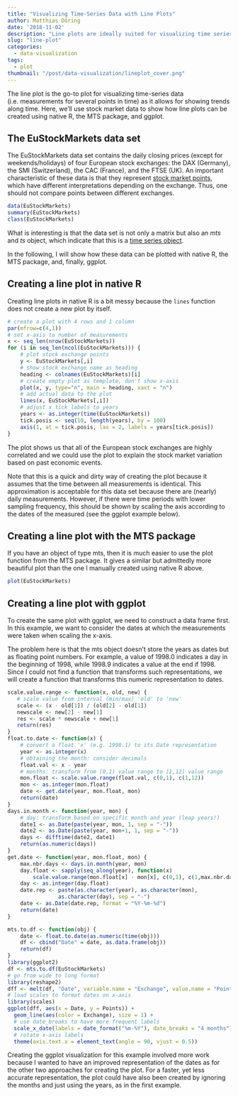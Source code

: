 ```yaml
---
title: "Visualizing Time-Series Data with Line Plots"
author: Matthias Döring
date: '2018-11-02'
description: "Line plots are ideally suited for visualizing time series data. Using some stock market data, I demonstrate how line plots can be generated using native R, the MTS package, and ggplot."
slug: "line-plot"
categories:
  - data-visualization
tags:
  - plot
thumbnail: "/post/data-visualization/lineplot_cover.png"
---
```

The line plot is the go-to plot for visualizing time-series data (i.e. measurements for several points in time) as it allows for showing trends along time. Here, we'll use stock market data to show how line plots can be created using native R, the MTS package, and ggplot.
<!--more-->

## The EuStockMarkets data set

The EuStockMarkets data set contains the daily closing prices (except for weekends/holidays) of four European stock exchanges: the DAX (Germany), the SMI (Switzerland), the CAC (France), and the FTSE (UK). An important characteristic of these data is that they represent [stock market points](https://finance.zacks.com/stock-market-points-vs-percent-6029.html), which have different interpretations depending on the exchange. Thus, one should not compare points between different exchanges.

```r
data(EuStockMarkets)
summary(EuStockMarkets)
class(EuStockMarkets)
```

What is interesting is that the data set is not only a matrix but also an *mts* and *ts* object, which indicate that this is a [time series object](https://cran.r-project.org/web/packages/MTS/MTS.pdf). 

In the following, I will show how these data can be plotted with native R, the MTS package, and, finally, ggplot.

## Creating a line plot in native R

Creating line plots in native R is a bit messy because the ```lines``` function does not create a new plot by itself. 

```r
# create a plot with 4 rows and 1 column
par(mfrow=c(4,1)) 
# set x-axis to number of measurements
x <- seq_len(nrow(EuStockMarkets))
for (i in seq_len(ncol(EuStockMarkets))) {
    # plot stock exchange points
    y <- EuStockMarkets[,i]
    # show stock exchange name as heading
    heading <- colnames(EuStockMarkets)[i]
    # create empty plot as template, don't show x-axis
    plot(x, y, type="n", main = heading, xaxt = "n")
    # add actual data to the plot
    lines(x, EuStockMarkets[,i])
    # adjust x tick labels to years
    years <- as.integer(time(EuStockMarkets))
    tick.posis <- seq(10, length(years), by = 100)
    axis(1, at = tick.posis, las = 2, labels = years[tick.posis])
}
```

The plot shows us that all of the European stock exchanges are highly correlated and we could use the plot to explain the stock market variation based on past economic events.

Note that this is a quick and dirty way of creating the plot because it assumes that the time between all measurements is identical. This approximation is acceptable for this data set because there are (nearly) daily measurements. However, if there were time periods with lower sampling frequency, this should be shown by scaling the axis according to the dates of the measured (see the ggplot example below).

## Creating a line plot with the MTS package

If you have an object of type mts, then it is much easier to use the plot function from the MTS package. It gives a similar but admittedly more beautiful plot than the one I manually created using native R above.

```r
plot(EuStockMarkets)
```

## Creating a line plot with ggplot

To create the same plot with ggplot, we need to construct a data frame first. In this example, we want to consider the dates at which the measurements were taken when scaling the x-axis. 

The problem here is that the mts object doesn't store the years as dates but as floating point numbers. For example, a value of 1998.0 indicates a day in the beginning of 1998, while 1998.9 indicates a value at the end if 1998. Since I could not find a function that transforms such representations, we will create a function that transforms this numeric representation to dates.

```r
scale.value.range <- function(x, old, new) {
   # scale value from interval (min/max) 'old' to 'new'
   scale <- (x - old[1]) / (old[2] - old[1])
   newscale <- new[2] - new[1]
   res <- scale * newscale + new[1]
   return(res)
}
float.to.date <- function(x) {
    # convert a float 'x' (e.g. 1998.1) to its Date representation
    year <- as.integer(x)
    # obtaining the month: consider decimals
    float.val <- x - year
    # months: transform from [0,1) value range to [1,12] value range
    mon.float <- scale.value.range(float.val, c(0,1), c(1,12))
    mon <- as.integer(mon.float)
    date <- get.date(year, mon.float, mon)
    return(date)
}
days.in.month <- function(year, mon) {
    # day: transform based on specific month and year (leap years!)
    date1 <- as.Date(paste(year, mon, 1, sep = "-"))
    date2 <- as.Date(paste(year, mon+1, 1, sep = "-"))
    days <- difftime(date2, date1)
    return(as.numeric(days))
}
get.date <- function(year, mon.float, mon) {
    max.nbr.days <- days.in.month(year, mon)
    day.float <- sapply(seq_along(year), function(x) 
        scale.value.range(mon.float[x] - mon[x], c(0,1), c(1,max.nbr.days[x])))
    day <- as.integer(day.float)
    date.rep <- paste(as.character(year), as.character(mon), 
                as.character(day), sep = "-")
    date <- as.Date(date.rep, format = "%Y-%m-%d")
    return(date)
}

mts.to.df <- function(obj) {
    date <- float.to.date(as.numeric(time(obj)))
    df <- cbind("Date" = date, as.data.frame(obj))
    return(df)
}
library(ggplot2)
df <- mts.to.df(EuStockMarkets)
# go from wide to long format
library(reshape2)
dff <- melt(df, "Date", variable.name = "Exchange", value.name = "Points")
# load scales to format dates on x-axis
library(scales)
ggplot(dff, aes(x = Date, y = Points)) + 
  geom_line(aes(color = Exchange), size = 1) + 
  # use date_breaks to have more frequent labels
  scale_x_date(labels = date_format("%m-%Y"), date_breaks = "4 months") +
  # rotate x-axis labels
  theme(axis.text.x = element_text(angle = 90, vjust = 0.5))
```

Creating the ggplot visualization for this example involved more work because I wanted to have an improved representation of the dates as for the other two approaches for creating the plot. For a faster, yet less accurate representation, the plot could have also been created by ignoring the months and just using the years, as in the first example.
